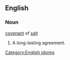 ==English==

===Noun===
[[covenant]] of [[salt]]

# A long-lasting agreement.

[[Category:English idioms]]